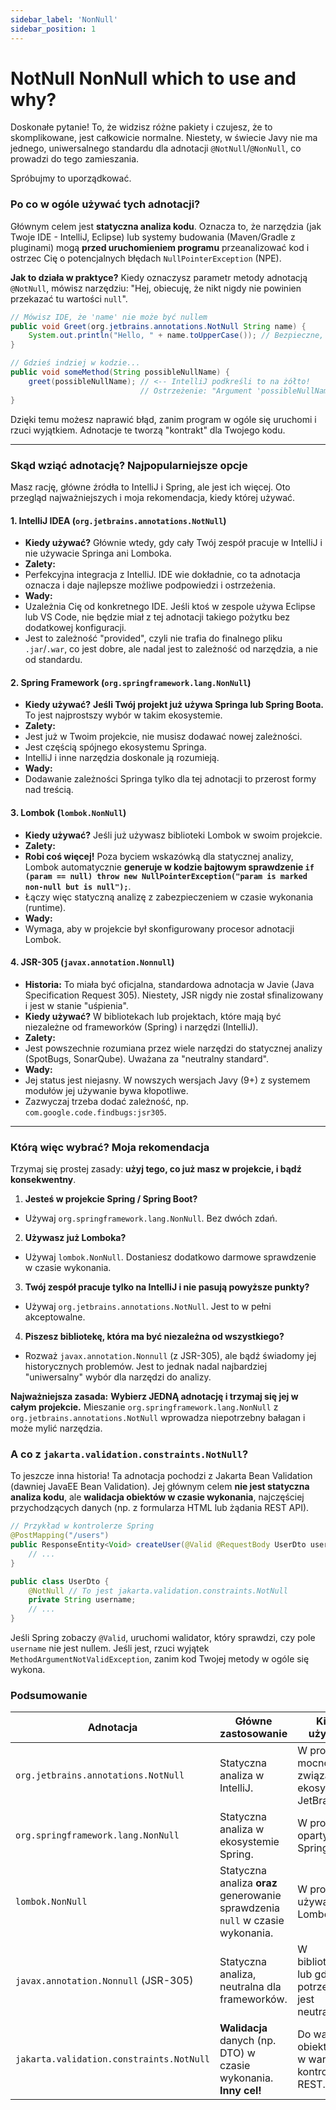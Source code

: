 ```yaml
---
sidebar_label: 'NonNull'
sidebar_position: 1
---
```


# NotNull NonNull which to use and why?


Doskonałe pytanie! To, że widzisz różne pakiety i czujesz, że to skomplikowane, jest całkowicie normalne. Niestety, w świecie Javy nie ma jednego, uniwersalnego standardu dla adnotacji `@NotNull`/`@NonNull`, co prowadzi do tego zamieszania.

Spróbujmy to uporządkować.

### Po co w ogóle używać tych adnotacji?

Głównym celem jest **statyczna analiza kodu**. Oznacza to, że narzędzia (jak Twoje IDE - IntelliJ, Eclipse) lub systemy budowania (Maven/Gradle z pluginami) mogą **przed uruchomieniem programu** przeanalizować kod i ostrzec Cię o potencjalnych błędach `NullPointerException` (NPE).

**Jak to działa w praktyce?**
Kiedy oznaczysz parametr metody adnotacją `@NotNull`, mówisz narzędziu: "Hej, obiecuję, że nikt nigdy nie powinien przekazać tu wartości `null`".

```java
// Mówisz IDE, że 'name' nie może być nullem
public void Greet(org.jetbrains.annotations.NotNull String name) {
    System.out.println("Hello, " + name.toUpperCase()); // Bezpieczne, bo zakładamy, że nie jest null
}

// Gdzieś indziej w kodzie...
public void someMethod(String possibleNullName) {
    greet(possibleNullName); // <-- IntelliJ podkreśli to na żółto!
                             // Ostrzeżenie: "Argument 'possibleNullName' might be null"
}
```

Dzięki temu możesz naprawić błąd, zanim program w ogóle się uruchomi i rzuci wyjątkiem. Adnotacje te tworzą "kontrakt" dla Twojego kodu.

---

### Skąd wziąć adnotację? Najpopularniejsze opcje

Masz rację, główne źródła to IntelliJ i Spring, ale jest ich więcej. Oto przegląd najważniejszych i moja rekomendacja, kiedy której używać.

#### 1. IntelliJ IDEA (`org.jetbrains.annotations.NotNull`)

*   **Kiedy używać?** Głównie wtedy, gdy cały Twój zespół pracuje w IntelliJ i nie używacie Springa ani Lomboka.
*   **Zalety:**
*   Perfekcyjna integracja z IntelliJ. IDE wie dokładnie, co ta adnotacja oznacza i daje najlepsze możliwe podpowiedzi i ostrzeżenia.
*   **Wady:**
*   Uzależnia Cię od konkretnego IDE. Jeśli ktoś w zespole używa Eclipse lub VS Code, nie będzie miał z tej adnotacji takiego pożytku bez dodatkowej konfiguracji.
*   Jest to zależność "provided", czyli nie trafia do finalnego pliku `.jar`/`.war`, co jest dobre, ale nadal jest to zależność od narzędzia, a nie od standardu.

#### 2. Spring Framework (`org.springframework.lang.NonNull`)

*   **Kiedy używać?** **Jeśli Twój projekt już używa Springa lub Spring Boota.** To jest najprostszy wybór w takim ekosystemie.
*   **Zalety:**
*   Jest już w Twoim projekcie, nie musisz dodawać nowej zależności.
*   Jest częścią spójnego ekosystemu Springa.
*   IntelliJ i inne narzędzia doskonale ją rozumieją.
*   **Wady:**
*   Dodawanie zależności Springa tylko dla tej adnotacji to przerost formy nad treścią.

#### 3. Lombok (`lombok.NonNull`)

*   **Kiedy używać?** Jeśli już używasz biblioteki Lombok w swoim projekcie.
*   **Zalety:**
*   **Robi coś więcej!** Poza byciem wskazówką dla statycznej analizy, Lombok automatycznie **generuje w kodzie bajtowym sprawdzenie `if (param == null) throw new NullPointerException("param is marked non-null but is null");`**.
*   Łączy więc statyczną analizę z zabezpieczeniem w czasie wykonania (runtime).
*   **Wady:**
*   Wymaga, aby w projekcie był skonfigurowany procesor adnotacji Lombok.

#### 4. JSR-305 (`javax.annotation.Nonnull`)

*   **Historia:** To miała być oficjalna, standardowa adnotacja w Javie (Java Specification Request 305). Niestety, JSR nigdy nie został sfinalizowany i jest w stanie "uśpienia".
*   **Kiedy używać?** W bibliotekach lub projektach, które mają być niezależne od frameworków (Spring) i narzędzi (IntelliJ).
*   **Zalety:**
*   Jest powszechnie rozumiana przez wiele narzędzi do statycznej analizy (SpotBugs, SonarQube). Uważana za "neutralny standard".
*   **Wady:**
*   Jej status jest niejasny. W nowszych wersjach Javy (9+) z systemem modułów jej używanie bywa kłopotliwe.
*   Zazwyczaj trzeba dodać zależność, np. `com.google.code.findbugs:jsr305`.

---

### Którą więc wybrać? Moja rekomendacja

Trzymaj się prostej zasady: **użyj tego, co już masz w projekcie, i bądź konsekwentny**.

1.  **Jesteś w projekcie Spring / Spring Boot?**
*   Używaj `org.springframework.lang.NonNull`. Bez dwóch zdań.

2.  **Używasz już Lomboka?**
*   Używaj `lombok.NonNull`. Dostaniesz dodatkowo darmowe sprawdzenie w czasie wykonania.

3.  **Twój zespół pracuje tylko na IntelliJ i nie pasują powyższe punkty?**
*   Używaj `org.jetbrains.annotations.NotNull`. Jest to w pełni akceptowalne.

4.  **Piszesz bibliotekę, która ma być niezależna od wszystkiego?**
*   Rozważ `javax.annotation.Nonnull` (z JSR-305), ale bądź świadomy jej historycznych problemów. Jest to jednak nadal najbardziej "uniwersalny" wybór dla narzędzi do analizy.

**Najważniejsza zasada:**
**Wybierz JEDNĄ adnotację i trzymaj się jej w całym projekcie.** Mieszanie `org.springframework.lang.NonNull` z `org.jetbrains.annotations.NotNull` wprowadza niepotrzebny bałagan i może mylić narzędzia.

### A co z `jakarta.validation.constraints.NotNull`?

To jeszcze inna historia! Ta adnotacja pochodzi z Jakarta Bean Validation (dawniej JavaEE Bean Validation). Jej głównym celem **nie jest statyczna analiza kodu**, ale **walidacja obiektów w czasie wykonania**, najczęściej przychodzących danych (np. z formularza HTML lub żądania REST API).

```java
// Przykład w kontrolerze Spring
@PostMapping("/users")
public ResponseEntity<Void> createUser(@Valid @RequestBody UserDto user) {
    // ...
}

public class UserDto {
    @NotNull // To jest jakarta.validation.constraints.NotNull
    private String username;
    // ...
}
```

Jeśli Spring zobaczy `@Valid`, uruchomi walidator, który sprawdzi, czy pole `username` nie jest nullem. Jeśli jest, rzuci wyjątek `MethodArgumentNotValidException`, zanim kod Twojej metody w ogóle się wykona.

### Podsumowanie

| Adnotacja                               | Główne zastosowanie                                                              | Kiedy używać?                                              |
| --------------------------------------- | ---------------------------------------------------------------------------------- | ---------------------------------------------------------- |
| `org.jetbrains.annotations.NotNull`     | Statyczna analiza w IntelliJ.                                                      | W projektach mocno związanych z ekosystemem JetBrains.      |
| `org.springframework.lang.NonNull`      | Statyczna analiza w ekosystemie Spring.                                            | W projektach opartych na Springu.                          |
| `lombok.NonNull`                        | Statyczna analiza **oraz** generowanie sprawdzenia `null` w czasie wykonania.      | W projektach używających Lomboka.                          |
| `javax.annotation.Nonnull` (JSR-305)    | Statyczna analiza, neutralna dla frameworków.                                      | W bibliotekach lub gdy potrzebna jest neutralność.         |
| `jakarta.validation.constraints.NotNull` | **Walidacja** danych (np. DTO) w czasie wykonania. **Inny cel!**                   | Do walidacji obiektów, np. w warstwie kontrolerów REST.      |